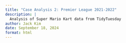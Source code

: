 ```yaml
---
title: "Case Analysis 2: Premier League 2021-2022"
description: |
  Analysis of Super Mario Kart data from TidyTuesday
author: Jack Kim
date: September 18, 2024
format: html
---
```

